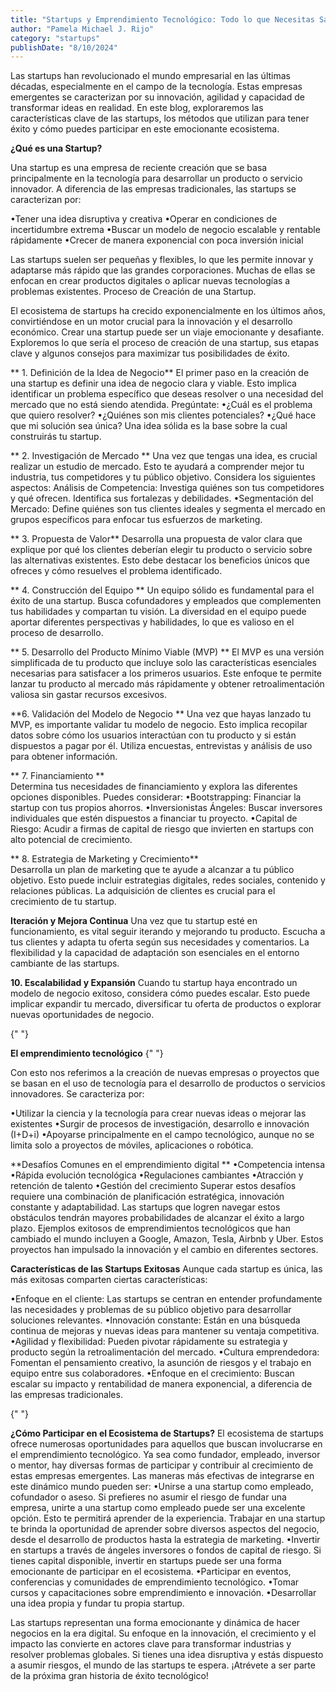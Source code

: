 ```yaml
---
title: "Startups y Emprendimiento Tecnológico: Todo lo que Necesitas Saber"
author: "Pamela Michael J. Rijo"
category: "startups"
publishDate: "8/10/2024"
---
```


<ImageMDX
  src="/post/Startups/startup1.jpg"
  Alt="startups"
  width={800}
  Height={400}
/>

<Parrafo>
Las startups han revolucionado el mundo empresarial en las últimas décadas, especialmente en el campo de la tecnología. Estas empresas emergentes se caracterizan por su innovación, agilidad y capacidad de transformar ideas en realidad. En este blog, exploraremos las características clave de las startups, los métodos que utilizan para tener éxito y cómo puedes participar en este emocionante ecosistema.

<SubSeccion> **¿Qué es una Startup?** </SubSeccion>

Una startup es una empresa de reciente creación que se basa principalmente en la tecnología para desarrollar un producto o servicio innovador. A diferencia de las empresas tradicionales, las startups se caracterizan por:

•Tener una idea disruptiva y creativa
•Operar en condiciones de incertidumbre extrema
•Buscar un modelo de negocio escalable y rentable rápidamente
•Crecer de manera exponencial con poca inversión inicial

Las startups suelen ser pequeñas y flexibles, lo que les permite innovar y adaptarse más rápido que las grandes corporaciones. Muchas de ellas se enfocan en crear productos digitales o aplicar nuevas tecnologías a problemas existentes.
Proceso de Creación de una Startup.

El ecosistema de startups ha crecido exponencialmente en los últimos años, convirtiéndose en un motor crucial para la innovación y el desarrollo económico. Crear una startup puede ser un viaje emocionante y desafiante. Exploremos lo que sería el proceso de creación de una startup, sus etapas clave y algunos consejos para maximizar tus posibilidades de éxito.

** 1. Definición de la Idea de Negocio**
El primer paso en la creación de una startup es definir una idea de negocio clara y viable. Esto implica identificar un problema específico que deseas resolver o una necesidad del mercado que no está siendo atendida. Pregúntate:
•¿Cuál es el problema que quiero resolver?
•¿Quiénes son mis clientes potenciales?
•¿Qué hace que mi solución sea única?
Una idea sólida es la base sobre la cual construirás tu startup.

** 2. Investigación de Mercado **
Una vez que tengas una idea, es crucial realizar un estudio de mercado. Esto te ayudará a comprender mejor tu industria, tus competidores y tu público objetivo. Considera los siguientes aspectos:
Análisis de Competencia: Investiga quiénes son tus competidores y qué ofrecen. Identifica sus fortalezas y debilidades.
•Segmentación del Mercado: Define quiénes son tus clientes ideales y segmenta el mercado en grupos específicos para enfocar tus esfuerzos de marketing.

** 3. Propuesta de Valor**
Desarrolla una propuesta de valor clara que explique por qué los clientes deberían elegir tu producto o servicio sobre las alternativas existentes. Esto debe destacar los beneficios únicos que ofreces y cómo resuelves el problema identificado.

** 4. Construcción del Equipo **
Un equipo sólido es fundamental para el éxito de una startup. Busca cofundadores y empleados que complementen tus habilidades y compartan tu visión. La diversidad en el equipo puede aportar diferentes perspectivas y habilidades, lo que es valioso en el proceso de desarrollo.

** 5. Desarrollo del Producto Mínimo Viable (MVP) **
El MVP es una versión simplificada de tu producto que incluye solo las características esenciales necesarias para satisfacer a los primeros usuarios. Este enfoque te permite lanzar tu producto al mercado más rápidamente y obtener retroalimentación valiosa sin gastar recursos excesivos.

**6. Validación del Modelo de Negocio **
Una vez que hayas lanzado tu MVP, es importante validar tu modelo de negocio. Esto implica recopilar datos sobre cómo los usuarios interactúan con tu producto y si están dispuestos a pagar por él. Utiliza encuestas, entrevistas y análisis de uso para obtener información.

** 7. Financiamiento **  
 Determina tus necesidades de financiamiento y explora las diferentes opciones disponibles. Puedes considerar:
•Bootstrapping: Financiar la startup con tus propios ahorros.
•Inversionistas Ángeles: Buscar inversores individuales que estén dispuestos a financiar tu proyecto.
•Capital de Riesgo: Acudir a firmas de capital de riesgo que invierten en startups con alto potencial de crecimiento.

** 8. Estrategia de Marketing y Crecimiento**  
 Desarrolla un plan de marketing que te ayude a alcanzar a tu público objetivo. Esto puede incluir estrategias digitales, redes sociales, contenido y relaciones públicas. La adquisición de clientes es crucial para el crecimiento de tu startup.

**Iteración y Mejora Continua**
Una vez que tu startup esté en funcionamiento, es vital seguir iterando y mejorando tu producto. Escucha a tus clientes y adapta tu oferta según sus necesidades y comentarios. La flexibilidad y la capacidad de adaptación son esenciales en el entorno cambiante de las startups.

**10. Escalabilidad y Expansión**
Cuando tu startup haya encontrado un modelo de negocio exitoso, considera cómo puedes escalar. Esto puede implicar expandir tu mercado, diversificar tu oferta de productos o explorar nuevas oportunidades de negocio.

{" "}

<SubSeccion> **El emprendimiento tecnológico** </SubSeccion>{" "}

Con esto nos referimos a la creación de nuevas empresas o proyectos que se basan en el uso de tecnología para el desarrollo de productos o servicios innovadores. Se caracteriza por:

•Utilizar la ciencia y la tecnología para crear nuevas ideas o mejorar las existentes
•Surgir de procesos de investigación, desarrollo e innovación (I+D+i)
•Apoyarse principalmente en el campo tecnológico, aunque no se limita solo a proyectos de móviles, aplicaciones o robótica.

<SubSeccion> **Desafíos Comunes en el emprendimiento digital **</SubSeccion>
•Competencia intensa •Rápida evolución tecnológica •Regulaciones cambiantes
•Atracción y retención de talento •Gestión del crecimiento Superar estos
desafíos requiere una combinación de planificación estratégica, innovación
constante y adaptabilidad. Las startups que logren navegar estos obstáculos
tendrán mayores probabilidades de alcanzar el éxito a largo plazo. Ejemplos
exitosos de emprendimientos tecnológicos que han cambiado el mundo incluyen a
Google, Amazon, Tesla, Airbnb y Uber. Estos proyectos han impulsado la
innovación y el cambio en diferentes sectores.

<SubSeccion> **Características de las Startups Exitosas** </SubSeccion>
Aunque cada startup es única, las más exitosas comparten ciertas
características:

•Enfoque en el cliente: Las startups se centran en entender profundamente las necesidades y problemas de su público objetivo para desarrollar soluciones relevantes.
•Innovación constante: Están en una búsqueda continua de mejoras y nuevas ideas para mantener su ventaja competitiva.
•Agilidad y flexibilidad: Pueden pivotar rápidamente su estrategia y producto según la retroalimentación del mercado.
•Cultura emprendedora: Fomentan el pensamiento creativo, la asunción de riesgos y el trabajo en equipo entre sus colaboradores.
•Enfoque en el crecimiento: Buscan escalar su impacto y rentabilidad de manera exponencial, a diferencia de las empresas tradicionales.

{" "}

<SubSeccion> **¿Cómo Participar en el Ecosistema de Startups?** </SubSeccion>
El ecosistema de startups ofrece numerosas oportunidades para aquellos que
buscan involucrarse en el emprendimiento tecnológico. Ya sea como fundador,
empleado, inversor o mentor, hay diversas formas de participar y contribuir al
crecimiento de estas empresas emergentes. Las maneras más efectivas de
integrarse en este dinámico mundo pueden ser: •Unirse a una startup como
empleado, cofundador o aseso. Si prefieres no asumir el riesgo de fundar una
empresa, unirte a una startup como empleado puede ser una excelente opción. Esto
te permitirá aprender de la experiencia. Trabajar en una startup te brinda la
oportunidad de aprender sobre diversos aspectos del negocio, desde el desarrollo
de productos hasta la estrategia de marketing. •Invertir en startups a través de
ángeles inversores o fondos de capital de riesgo. Si tienes capital disponible,
invertir en startups puede ser una forma emocionante de participar en el
ecosistema. •Participar en eventos, conferencias y comunidades de emprendimiento
tecnológico. •Tomar cursos y capacitaciones sobre emprendimiento e innovación.
•Desarrollar una idea propia y fundar tu propia startup.

Las startups representan una forma emocionante y dinámica de hacer negocios en la era digital. Su enfoque en la innovación, el crecimiento y el impacto las convierte en actores clave para transformar industrias y resolver problemas globales. Si tienes una idea disruptiva y estás dispuesto a asumir riesgos, el mundo de las startups te espera. ¡Atrévete a ser parte de la próxima gran historia de éxito tecnológico!

</Parrafo>
